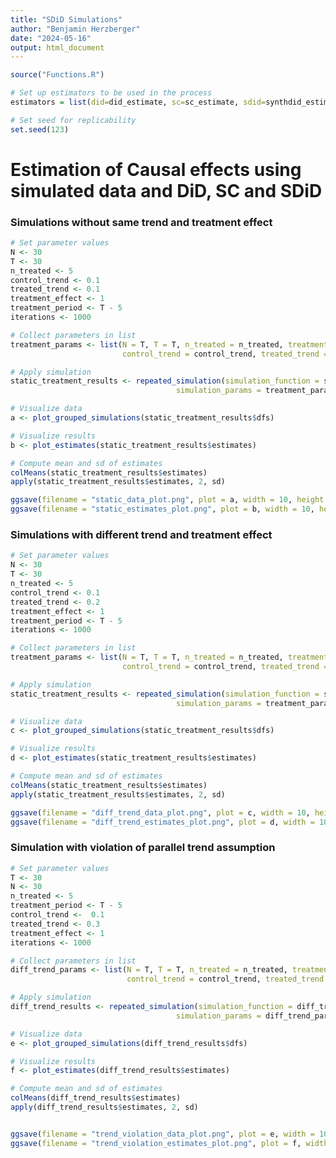 ```yaml
---
title: "SDiD Simulations"
author: "Benjamin Herzberger"
date: "2024-05-16"
output: html_document
---
```


```r
source("Functions.R")

# Set up estimators to be used in the process
estimators = list(did=did_estimate, sc=sc_estimate, sdid=synthdid_estimate)

# Set seed for replicability
set.seed(123)
```

# Estimation of Causal effects using simulated data and DiD, SC and SDiD

### Simulations without same trend and treatment effect
```r
# Set parameter values
N <- 30 
T <- 30
n_treated <- 5
control_trend <- 0.1
treated_trend <- 0.1
treatment_effect <- 1
treatment_period <- T - 5
iterations <- 1000

# Collect parameters in list
treatment_params <- list(N = T, T = T, n_treated = n_treated, treatment_period = treatment_period,
                         control_trend = control_trend, treated_trend = treated_trend, treatment_effect = treatment_effect)

# Apply simulation
static_treatment_results <- repeated_simulation(simulation_function = static_treatment_simulation,
                                     simulation_params = treatment_params, iterations = iterations)

# Visualize data
a <- plot_grouped_simulations(static_treatment_results$dfs)

# Visualize results
b <- plot_estimates(static_treatment_results$estimates)

# Compute mean and sd of estimates
colMeans(static_treatment_results$estimates)
apply(static_treatment_results$estimates, 2, sd)

ggsave(filename = "static_data_plot.png", plot = a, width = 10, height = 5, units = "in", dpi = 300)
ggsave(filename = "static_estimates_plot.png", plot = b, width = 10, height = 5, units = "in", dpi = 300)
```

### Simulations with different trend and treatment effect   

```r
# Set parameter values
N <- 30 
T <- 30
n_treated <- 5
control_trend <- 0.1
treated_trend <- 0.2
treatment_effect <- 1
treatment_period <- T - 5
iterations <- 1000

# Collect parameters in list
treatment_params <- list(N = T, T = T, n_treated = n_treated, treatment_period = treatment_period,
                         control_trend = control_trend, treated_trend = treated_trend, treatment_effect = treatment_effect)

# Apply simulation
static_treatment_results <- repeated_simulation(simulation_function = static_treatment_simulation,
                                     simulation_params = treatment_params, iterations = iterations)

# Visualize data
c <- plot_grouped_simulations(static_treatment_results$dfs)

# Visualize results
d <- plot_estimates(static_treatment_results$estimates)

# Compute mean and sd of estimates
colMeans(static_treatment_results$estimates) 
apply(static_treatment_results$estimates, 2, sd)

ggsave(filename = "diff_trend_data_plot.png", plot = c, width = 10, height = 5, units = "in", dpi = 300)
ggsave(filename = "diff_trend_estimates_plot.png", plot = d, width = 10, height = 5, units = "in", dpi = 300)

```


### Simulation with violation of parallel trend assumption
```r
# Set parameter values
T <- 30
N <- 30
n_treated <- 5
treatment_period <- T - 5
control_trend <-  0.1
treated_trend <- 0.3
treatment_effect <- 1
iterations <- 1000

# Collect parameters in list
diff_trend_params <- list(N = T, T = T, n_treated = n_treated, treatment_period = treatment_period,
                          control_trend = control_trend, treated_trend = treated_trend, treatment_effect = treatment_effect)

# Apply simulation
diff_trend_results <- repeated_simulation(simulation_function = diff_trend_simulation,
                                     simulation_params = diff_trend_params, iterations = iterations)

# Visualize data
e <- plot_grouped_simulations(diff_trend_results$dfs)

# Visualize results
f <- plot_estimates(diff_trend_results$estimates)

# Compute mean and sd of estimates
colMeans(diff_trend_results$estimates)
apply(diff_trend_results$estimates, 2, sd)


ggsave(filename = "trend_violation_data_plot.png", plot = e, width = 10, height = 5, units = "in", dpi = 300)
ggsave(filename = "trend_violation_estimates_plot.png", plot = f, width = 10, height = 5, units = "in", dpi = 300)

```